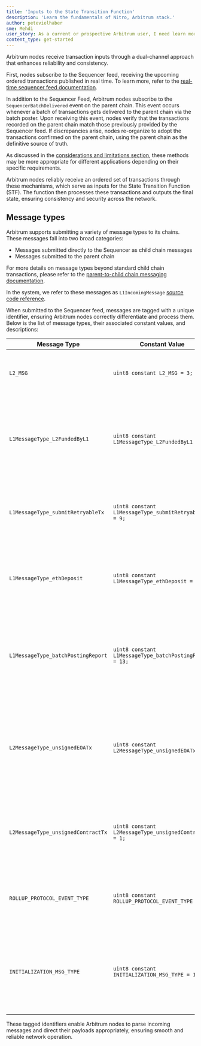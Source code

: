 ```yaml
---
title: 'Inputs to the State Transition Function'
description: 'Learn the fundamentals of Nitro, Arbitrum stack.'
author: petevielhaber
sme: Mehdi
user_story: As a current or prospective Arbitrum user, I need learn more about Nitros design.
content_type: get-started
---
```


<a data-quicklook-from="arbitrum">Arbitrum</a> nodes receive <a data-quicklook-from="transaction">
  transaction
</a> inputs through a dual-channel approach that enhances reliability and consistency.

First, nodes subscribe
to the <a data-quicklook-from="sequencer">Sequencer</a> feed, receiving the upcoming ordered transactions
published in real time. To learn more, refer to the [real-time sequencer feed documentation](/how-arbitrum-works/03-sequencer.mdx#real-time-sequencer-feed).

In addition to the <a data-quicklook-from="sequencer-feed">Sequencer Feed</a>, Arbitrum nodes subscribe to the `SequencerBatchDelivered` event on the <a data-quicklook-from="parent-chain">parent chain</a>. This event occurs whenever a <a data-quicklook-from="batch">batch</a> of transactions gets delivered to the parent chain via the batch poster. Upon receiving this event, nodes verify that the transactions recorded on the parent chain match those previously provided by the Sequencer feed. If discrepancies arise, nodes re-organize to adopt the transactions confirmed on the parent chain, using the parent chain as the definitive source of truth.

As discussed in the [considerations and limitations section](/how-arbitrum-works/03-sequencer.mdx#considerations-and-limitations), these methods may be more appropriate for different applications depending on their specific requirements.

Arbitrum nodes reliably receive an ordered set of transactions through these mechanisms, which serve as inputs for the <a data-quicklook-from="state-transition-function">State Transition Function</a> (STF). The function then processes these transactions and outputs the final state, ensuring consistency and security across the network.

## Message types

Arbitrum supports submitting a variety of message types to its chains. These messages fall into two broad categories:

- Messages submitted directly to the Sequencer as <a data-quicklook-from="child-chain">child chain</a> messages
- Messages submitted to the parent chain

For more details on message types beyond standard child chain transactions, please refer to the [parent-to-child chain messaging documentation](/how-arbitrum-works/10-l1-to-l2-messaging.mdx).

In the system, we refer to these messages as `L1IncomingMessage` [source code reference](https://github.com/OffchainLabs/nitro/blob/4ac7e9268e9885a025e0060c9ec30f9612f9e651/arbos/incomingmessage.go#L54).

When submitted to the Sequencer feed, messages are tagged with a unique identifier, ensuring Arbitrum nodes correctly differentiate and process them. Below is the list of message types, their associated constant values, and descriptions:

| Message Type                       | Constant Value                                          | Description                                                                                                                                                    |
| ---------------------------------- | ------------------------------------------------------- | -------------------------------------------------------------------------------------------------------------------------------------------------------------- |
| `L2_MSG`                           | `uint8 constant L2_MSG = 3;`                            | Child chain messages submitted directly to the Sequencer.                                                                                                      |
| `L1MessageType_L2FundedByL1`       | `uint8 constant L1MessageType_L2FundedByL1 = 7;`        | Child chain messages that go to the parent chain's <a data-quicklook-from="delayed-inbox">Delayed Inbox</a>, with funding provided on the parent chain itself. |
| `L1MessageType_submitRetryableTx`  | `uint8 constant L1MessageType_submitRetryableTx = 9;`   | Submitting parent chain messages to the child chain via retryable tickets.                                                                                     |
| `L1MessageType_ethDeposit`         | `uint8 constant L1MessageType_ethDeposit = 12;`         | Child chain messages that handle deposits of native tokens (`ETH`) into the child chain.                                                                       |
| `L1MessageType_batchPostingReport` | `uint8 constant L1MessageType_batchPostingReport = 13;` | Used by the Sequencer to update the pricing model based on payment(s) by the batch poster.                                                                     |
| `L2MessageType_unsignedEOATx`      | `uint8 constant L2MessageType_unsignedEOATx = 0;`       | Child chain messages submitted by externally owned accounts (EOAs) to the parent chain that does not include a signature.                                      |
| `L2MessageType_unsignedContractTx` | `uint8 constant L2MessageType_unsignedContractTx = 1;`  | Child chain messages submitted on the parent chain that does not include a signature.                                                                          |
| `ROLLUP_PROTOCOL_EVENT_TYPE`       | `uint8 constant ROLLUP_PROTOCOL_EVENT_TYPE = 8;`        | <a data-quicklook-from="arbitrum-classic">Arbitrum Classic</a> used it for messages sent to <a data-quicklook-from="bridge">bridge</a>, Nitro does not use it. |
| `INITIALIZATION_MSG_TYPE`          | `uint8 constant INITIALIZATION_MSG_TYPE = 11;`          | The first message added to a new Rollup inbox. Its presence indicates proper initialization of the Rollup.                                                     |

These tagged identifiers enable Arbitrum nodes to parse incoming messages and direct their payloads appropriately, ensuring smooth and reliable network operation.
